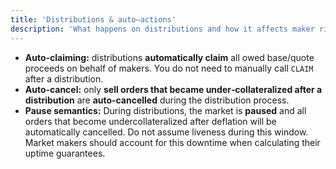 ```yaml
---
title: 'Distributions & auto–actions'
description: 'What happens on distributions and how it affects maker risk.'
---
```


- **Auto-claiming:** distributions **automatically claim** all owed base/quote proceeds on behalf of makers. You do not need to manually call `CLAIM` after a distribution.
- **Auto‑cancel:** only **sell orders that became under‑collateralized after a distribution** are **auto‑cancelled** during the distribution process.
- **Pause semantics:** During distributions, the market is **paused** and all orders that become undercollateralized after deflation will be automatically cancelled. Do not assume liveness during this window. Market makers should account for this downtime when calculating their uptime guarantees.
